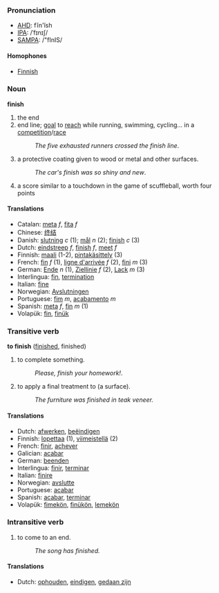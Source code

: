 ===Pronunciation===
*[[w:AHD|AHD]]: fĭn'ĭsh
*[[w:IPA|IPA]]: /ˈfɪnɪʃ/
*[[w:SAMPA|SAMPA]]: /"fInIS/
====Homophones====
*[[Finnish]]

=== Noun ===
'''finish'''

# the end
# end line; [[goal]] to [[reach]] while running, swimming, cycling... in a [[competition]]/[[race]]
#:''The five exhausted runners crossed the finish line''.
#a protective coating given to wood or metal and other surfaces.
#:''The car's finish was so shiny and new''.
#a score similar to a touchdown in the game of scuffleball, worth four points

====Translations====
*Catalan: [[meta]] ''f'', [[fita]] ''f''
*Chinese: [[终结]]
*Danish: [[slutning]] ''c'' (1); [[mål]] ''n'' (2); [[finish]] ''c'' (3)
*Dutch: [[eindstreep]] ''f'', [[finish]] ''f'', [[meet]] ''f''
*Finnish: [[maali]] (1-2), [[pintakäsittely]] (3)
*French: [[fin]] ''f'' (1), [[ligne d'arrivée]] ''f'' (2), [[fini]] ''m'' (3)
*German: [[Ende]] ''n'' (1), [[Ziellinie]] ''f'' (2), [[Lack]] ''m'' (3)
*Interlingua: [[fin]], [[termination]]
*Italian: [[fine]]
*Norwegian: [[Avslutningen]]
*Portuguese: [[fim]] ''m'', [[acabamento]] ''m''
*Spanish: [[meta]] ''f'', [[fin]] ''m'' (1)
*Volapük: [[fin]], [[finük]]

=== Transitive verb ===
'''to finish''' ([[finished]], finished)

# to complete something.
#:''Please, finish your homework!''.
# to apply a final treatment to (a surface).
#:''The furniture was finished in teak veneer.''

==== Translations ====
*Dutch: [[afwerken]], [[beëindigen]]
*Finnish: [[lopettaa]] (1), [[viimeistellä]] (2)
*French: [[finir]], [[achever]]
*Galician: [[acabar]]
*German: [[beenden]]
*Interlingua: [[finir]], [[terminar]]
*Italian: [[finire]]
*Norwegian: [[avslutte]]
*Portuguese: [[acabar]]
*Spanish: [[acabar]], [[terminar]]
*Volapük: [[fimekön]], [[finükön]], [[lemekön]]

=== Intransitive verb ===

# to come to an end.
#:''The song has finished.''

==== Translations ====
*Dutch: [[ophouden]], [[eindigen]], [[gedaan zijn]]